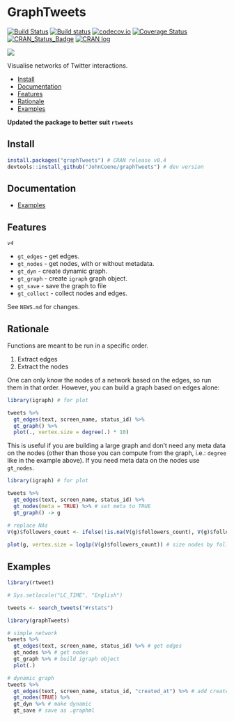 # GraphTweets

[![Build Status](https://travis-ci.org/JohnCoene/graphTweets.svg?branch=master)](https://travis-ci.org/JohnCoene/graphTweets)
[![Build status](https://ci.appveyor.com/api/projects/status/t37a595yg5eb2sx6/branch/master?svg=true)](https://ci.appveyor.com/project/JohnCoene/graphtweets/branch/master)
[![codecov.io](https://codecov.io/github/JohnCoene/graphTweets/coverage.svg?branch=master)](https://codecov.io/github/JohnCoene/graphTweets?branch=master)
[![Coverage Status](https://coveralls.io/repos/github/JohnCoene/graphTweets/badge.svg?branch=master)](https://coveralls.io/github/JohnCoene/graphTweets?branch=master)
[![CRAN_Status_Badge](http://www.r-pkg.org/badges/version/graphTweets)](https://cran.r-project.org/package=graphTweets)
[![CRAN log](http://cranlogs.r-pkg.org/badges/grand-total/graphTweets)](http://cranlogs.r-pkg.org/badges/graphTweets)

![](https://raw.githubusercontent.com/JohnCoene/projects/master/img/graphTweets.png)

Visualise networks of Twitter interactions.

* [Install](#install)
* [Documentation](#documentation)
* [Features](#features)
* [Rationale](#rationale)
* [Examples](#examples)

**Updated the package to better suit `rtweets`**

## Install

```R
install.packages("graphTweets") # CRAN release v0.4
devtools::install_github("JohnCoene/graphTweets") # dev version
```

## Documentation 

* [Examples](http://john-coene.com/packages/graphTweets/)

## Features

*`v4`*

- `gt_edges` - get edges.
- `gt_nodes` - get nodes, with or without metadata.
- `gt_dyn` - create dynamic graph.
- `gt_graph` - create `igraph` graph object.
- `gt_save` - save the graph to file
- `gt_collect` - collect nodes and edges.

See `NEWS.md` for changes.

## Rationale

Functions are meant to be run in a specific order.

1. Extract edges
2. Extract the nodes

One can only know the nodes of a network based on the edges, so run them in that order. However, you can build a graph based on edges alone:

```R
library(igraph) # for plot

tweets %>% 
  gt_edges(text, screen_name, status_id) %>% 
  gt_graph() %>% 
  plot(., vertex.size = degree(.) * 10)
```

This is useful if you are building a large graph and don't need any meta data on the nodes (other than those you can compute from the graph, i.e.: `degree` like in the example above). If you need meta data on the nodes use `gt_nodes`.

```R
library(igraph) # for plot

tweets %>% 
  gt_edges(text, screen_name, status_id) %>% 
  gt_nodes(meta = TRUE) %>% # set meta to TRUE
  gt_graph() -> g 

# replace NAs
V(g)$followers_count <- ifelse(!is.na(V(g)$followers_count), V(g)$followers_count, 1)
  
plot(g, vertex.size = log1p(V(g)$followers_count)) # size nodes by follower count.
```

## Examples

```R
library(rtweet)

# Sys.setlocale("LC_TIME", "English")

tweets <- search_tweets("#rstats")

library(graphTweets)

# simple network
tweets %>% 
  gt_edges(text, screen_name, status_id) %>% # get edges
  gt_nodes %>% # get nodes
  gt_graph %>% # build igraph object
  plot(.)

# dynamic graph
tweets %>% 
  gt_edges(text, screen_name, status_id, "created_at") %>% # add created time
  gt_nodes(TRUE) %>%
  gt_dyn %>% # make dynamic
  gt_save # save as .graphml
```
